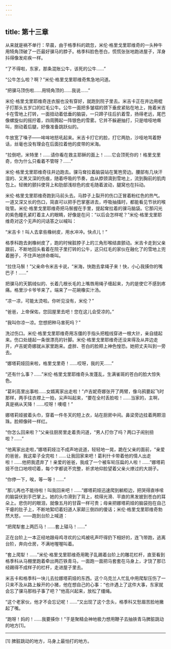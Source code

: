 ```yaml
---
---
---
```

title: 第十三章
---




从来就是祸不单行：早晨，由于格季科的疏忽，米伦·格里戈里耶维奇的一头种牛用犄角顶破了一匹最好骒马的脖子。格季科脸色苍白，慌慌张张地跑进屋子，浑身抖得像发疟疾一样。

“了不得啦，东家，那条混账公牛，该死的公牛……”

“公牛怎么啦？啊？”米伦·格里戈里耶维奇焦急地问道。

“把骒马顶伤啦……用犄角顶的……我说……”

米伦·格里戈里耶维奇连衣服也没有穿好，就跑到院子里去。米吉卡正在井边用棍子打那头五岁口的红毛公牛。公牛一面把多皱褶的颈下垂皮紧贴在地上，拖着米吉卡在雪地上打转，一面扭动着低垂的脑袋，一只蹄子往后扒着雪，扬得老远，尾巴像螺旋似的摇拧着，四周腾起一阵银色的雪雾。它并不躲避抽打，只是喑哑地嘶叫，捯动着后腿，好像准备跳跃似的。

牛放宽了嗓子——哞哞地怒吼起来。米吉卡打它的脸，打它两肋，沙哑地骂着野话，丝毫也没有理会在后面拉着他的皮带的米海。

“拉倒吧，米特里！……请你看在救主耶稣的面上！……它会顶死你的！格里戈里奇，你为什么只看着不管呀？……”

米伦·格里戈里耶维奇往井边跑去。骒马耷拉着脑袋站在篱笆旁边。腰部有几块汗湿的、又黑又深的伤痕，随着呼吸的节奏，血从脖颈滴到雪地上，流到胸前的肌肉包上。轻微的颤抖使背上和肋部浅棕色的皮毛随着波动，腿窝也在抖动。

米伦·格里戈里耶维奇跑到马前头去。马脖子上裂开的伤口正冒着粉红色的热气。一道又深又长的伤口，简直可以把手巴掌塞进去，呼吸抽搐时，都能看见节状的喉咙管。米伦·格里戈里耶维奇把马鬃握在手里，提起耷拉着的骒马脑袋。它那闪光的紫色瞳孔紧盯着主人的眼睛，好像是在问：“以后会怎样呢？”米伦·格里戈里耶维奇对这个无声的问话答之以喊叫：

“米吉卡！叫人去拿些橡树皮，用水冲冲。快点儿！”

格季科跑去剥橡树皮了，跑的时候脏脖子上的三角形喉结直颤动。米吉卡走到父亲跟前，不断地回头看着在院子里打转的公牛，这只红毛的家伙在融化了的雪地上兜着圈子，不住声地拼命嘶叫。

“拉住马鬃！”父亲命令米吉卡说，“米海，快跑去拿绳子来！快，小心我揍你的嘴巴子！……”

把骒马的天鹅绒似的、长着几根长毛的上嘴唇用绳子缠起来，为的是使它不感到疼痛。格里沙卡爷爷来了。端来了一花碗橡实汁汤。

“凉一凉，可能太烫啦。你听见没有，米伦？”

“爸爸，上帝保佑，您回屋里去吧！您在这儿会受凉的。”

“我叫你凉一凉。您想把种马害死吗？”

洗过伤口。米伦·格里戈里耶维奇用冻僵的手指头把粗线穿进一根大针，亲自缝起来。伤口处缝起一条很漂亮的针脚。米伦·格里戈里耶维奇还没来得及从井边走开，卢吉妮奇娜就从家里跑来。虚胖、苍白的脸颊上神色惶恐。她把丈夫叫到一旁去。

“娜塔莉娅回来啦，格里戈里奇！……哎呀，我的天……”

“还有什么事？……”米伦·格里戈里耶维奇头发蓬乱，生满雀斑的苍白的脸大惊失色。

“葛利高里出事啦……女婿离家出走啦！”卢吉妮奇娜张开了两臂，像乌鸦要起飞时那样，两手往衣襟上一拍，尖声叫起来，“要在全村丢脸啦！……当家的，主啊，真是祸从天降！……哎呀！噢噫！”

娜塔莉娅披着头巾，穿着一件冬天的短上衣，站在厨房中间。鼻梁旁边挂着两颗泪珠。脸颊像砖一样红。

“你怎么回来啦？”父亲往厨房里走着责问道，“男人打你了吗？两口子闹别扭啦？……”

“他离家出走啦，”娜塔莉娅泣不成声地说道，轻轻地一晃，跪在父亲的面前，“亲爱的爸爸，我这辈子全完啦！……让我回家来吧！葛利什卡带着他的情人出走啦！……他把我遗弃了！亲爱的爸爸，我成了一个被车轮压扁的人啦！……”娜塔莉娅不住口地唠叨着，每个字都说不完整，祈求地仰脸望着父亲火燎过的大胡子。

“你停一下，唉，等一等！……”

“那儿再也不能待啦！叫我回来吧！……”娜塔莉娅迅速爬到躺柜边，把哭得直哆嗦的脑袋伏到手巴掌上。她的头巾滑到了背上，梳得光滑、平直的黑发披到苍白的耳朵上。悲伤时的眼泪，就像五月的甘霖一样可贵；母亲把娜塔莉娅的脑袋抱在自己干瘪的肚子上，不断地絮叨着妇道人家颠三倒四的傻话；米伦·格里戈里耶维奇勃然大怒，——跑到台阶上喊道：

“把爬犁套上两匹马！……套上辕马！……”

正在台阶上一本正经地跟母鸡寻欢的公鸡被吼声吓得扔下相好的，连飞带跑，逃离台阶，奔向仓房，不满地喔喔叫着。

“套上爬犁！……”米伦·格里戈里耶维奇用靴子乱踢着台阶上的雕花栏杆，直至看到格季科从马棚里跑着牵出两匹铁青马，一面跑一面把马套套在马身上，才饶了那已经踢得不成样子的栏杆，走进屋子里去。

米吉卡和格季科一块儿去拉娜塔莉娅的东西。这个乌克兰人忙乱中用爬犁压伤了一只来不及从路上躲开的小猪，他在想自己的心事：“也许遇上了这件大事，东家就会忘了骒马那档子事了吧？”他高兴起来，放松了缰绳。

“这个老家伙，他才不会忘记呢！……”又出现了这个念头，格季科又愁眉苦脸地撇起了嘴。

“跑呀！妈的！……我要揍你！”于是聚精会神地极力想用鞭子去抽铁青马脾脏跳动的地方[1]。



* * *



[1] 脾脏跳动的地方，马身上最怕打的地方。